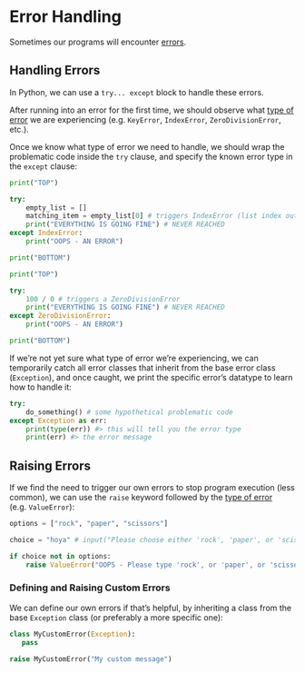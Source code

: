 # Error Handling

Sometimes our programs will encounter [errors](https://docs.python.org/3/tutorial/errors.html).

## Handling Errors

In Python, we can use a `try... except` block to handle these errors.

After running into an error for the first time, we should observe what [type of error](https://docs.python.org/3/library/exceptions.html#bltin-exceptions) we are experiencing (e.g. `KeyError`, `IndexError`, `ZeroDivisionError`, etc.).

Once we know what type of error we need to handle, we should wrap the problematic code inside the `try` clause, and specify the known error type in the `except` clause:

```python
print("TOP")

try:
    empty_list = []
    matching_item = empty_list[0] # triggers IndexError (list index out of range)
    print("EVERYTHING IS GOING FINE") # NEVER REACHED
except IndexError:
    print("OOPS - AN ERROR")

print("BOTTOM")
```

```python
print("TOP")

try:
    100 / 0 # triggers a ZeroDivisionError
    print("EVERYTHING IS GOING FINE") # NEVER REACHED
except ZeroDivisionError:
    print("OOPS - AN ERROR")

print("BOTTOM")
```

If we're not yet sure what type of error we're experiencing, we can temporarily catch all error classes that inherit from the base error class (`Exception`), and once caught, we print the specific error's datatype to learn how to handle it:

```python
try:
    do_something() # some hypothetical problematic code
except Exception as err:
    print(type(err)) #> this will tell you the error type
    print(err) #> the error message
```





## Raising Errors

If we find the need to trigger our own errors to stop program execution (less common), we can use the `raise` keyword followed by the [type of error](https://docs.python.org/3/library/exceptions.html) (e.g. `ValueError`):

```python
options = ["rock", "paper", "scissors"]

choice = "hoya" # input("Please choose either 'rock', 'paper', or 'scissors': ")

if choice not in options:
    raise ValueError("OOPS - Please type 'rock', or 'paper', or 'scissors'.")
```

### Defining and Raising Custom Errors

We can define our own errors if that's helpful, by inheriting a class from the base `Exception` class (or preferably a more specific one):

```python
class MyCustomError(Exception):
   pass

raise MyCustomError("My custom message")
```
